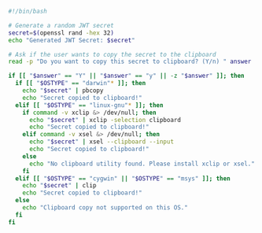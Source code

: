 
```bash
#!/bin/bash

# Generate a random JWT secret
secret=$(openssl rand -hex 32)
echo "Generated JWT Secret: $secret"

# Ask if the user wants to copy the secret to the clipboard
read -p "Do you want to copy this secret to clipboard? (Y/n) " answer

if [[ "$answer" == "Y" || "$answer" == "y" || -z "$answer" ]]; then
  if [[ "$OSTYPE" == "darwin"* ]]; then
    echo "$secret" | pbcopy
    echo "Secret copied to clipboard!"
  elif [[ "$OSTYPE" == "linux-gnu"* ]]; then
    if command -v xclip &> /dev/null; then
      echo "$secret" | xclip -selection clipboard
      echo "Secret copied to clipboard!"
    elif command -v xsel &> /dev/null; then
      echo "$secret" | xsel --clipboard --input
      echo "Secret copied to clipboard!"
    else
      echo "No clipboard utility found. Please install xclip or xsel."
    fi
  elif [[ "$OSTYPE" == "cygwin" || "$OSTYPE" == "msys" ]]; then
    echo "$secret" | clip
    echo "Secret copied to clipboard!"
  else
    echo "Clipboard copy not supported on this OS."
  fi
fi
